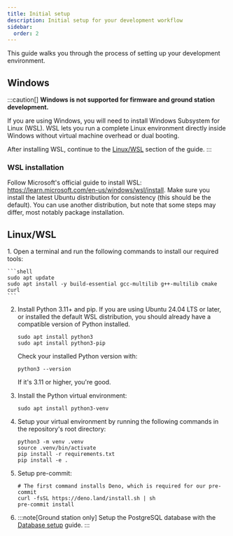 ```yaml
---
title: Initial setup
description: Initial setup for your development workflow
sidebar:
  order: 2
---
```


This guide walks you through the process of setting up your development environment.

## Windows
:::caution[]
**Windows is not supported for firmware and ground station development.**

If you are using Windows, you will need to install Windows Subsystem for Linux (WSL). WSL lets you run a complete Linux environment directly inside Windows without virtual machine overhead or dual booting.

After installing WSL, continue to the [Linux/WSL](#linuxwsl) section of the guide.
:::

### WSL installation

Follow Microsoft's official guide to install WSL: https://learn.microsoft.com/en-us/windows/wsl/install. Make sure you install the latest Ubuntu distribution for consistency (this should be the default). You can use another distribution, but note that some steps may differ, most notably package installation.

## Linux/WSL

<Steps>
1. Open a terminal and run the following commands to install our required tools:

    ```shell
    sudo apt update
    sudo apt install -y build-essential gcc-multilib g++-multilib cmake curl
    ```

2. Install Python 3.11+ and pip. If you are using Ubuntu 24.04 LTS or later, or installed the default WSL distribution, you should already have a compatible version of Python installed.

    ```shell
    sudo apt install python3
    sudo apt install python3-pip
    
    ```
    
    Check your installed Python version with:
    ```shell
    python3 --version
    ```
    If it's 3.11 or higher, you're good.

3. Install the Python virtual environment:

    ```shell
    sudo apt install python3-venv
    ```

4. Setup your virtual environment by running the following commands in the repository's root directory:

    ```shell
    python3 -m venv .venv
    source .venv/bin/activate
    pip install -r requirements.txt
    pip install -e .

5. Setup pre-commit:

    ```shell
    # The first command installs Deno, which is required for our pre-commit
    curl -fsSL https://deno.land/install.sh | sh
    pre-commit install
    ```

6. 
    :::note[Ground station only]
    Setup the PostgreSQL database with the [Database setup](/OBC-firmware/start-here/database-setup) guide.
    :::
</Steps>

